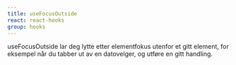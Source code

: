 ```yaml
---
title: useFocusOutside
react: react-hooks
group: hooks
---
```



<Ingress>
    useFocusOutside lar deg lytte etter elementfokus utenfor et gitt element,
    for eksempel når du tabber ut av en datovelger, og utføre en gitt handling.
</Ingress>

<ComponentExample title="useFocusOutside" component={FocusOutsideExample} />
